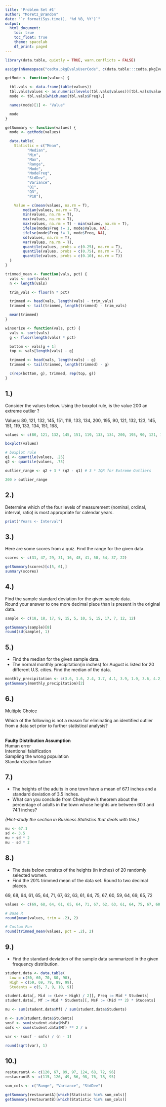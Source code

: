 ```yaml
---
title: 'Problem Set #1'
author: "Moretz_Brandon"
date: "`r format(Sys.time(), '%d %B, %Y')`"
output:
  html_document:
    toc: true
    toc_float: true
    theme: spacelab
    df_print: paged
---
```



```r

library(data.table, quietly = TRUE, warn.conflicts = FALSE)

assignInNamespace("cedta.pkgEvalsUserCode", c(data.table:::cedta.pkgEvalsUserCode, "rtvs"), "data.table")

getMode <- function(values) {

  tbl.vals <- data.frame(table(values))
  tbl.vals$values <- as.numeric(levels(tbl.vals$values))[tbl.vals$values]
  mode <- tbl.vals[which.max(tbl.vals$Freq),]

  names(mode)[1] <- "Value"

  mode
}

getSummary <- function(values) {
  mode <- getMode(values)

  data.table(
    Statistic = c("Mean",
          "Median",
          "Min",
          "Max",
          "Range",
          "Mode",
          "ModeFreq",
          "StdDev",
          "Variance",
          "Q1",
          "Q3",
          "P10"),

    Value = c(mean(values, na.rm = T),
        median(values, na.rm = T),
        min(values, na.rm = T),
        max(values, na.rm = T),
        max(values, na.rm = T) - min(values, na.rm = T),
        ifelse(mode$Freq != 1, mode$Value, NA),
        ifelse(mode$Freq != 1, mode$Freq, NA),
        sd(values, na.rm = T),
        var(values, na.rm = T),
        quantile(values, probs = c(0.25), na.rm = T),
        quantile(values, probs = c(0.75), na.rm = T),
        quantile(values, probs = c(0.10), na.rm = T))
  )
}

trimmed_mean <- function(vals, pct) {
  vals <- sort(vals)
  n <- length(vals)

  trim_vals <- floor(n * pct)

  trimmed <- head(vals, length(vals) - trim_vals)
  trimmed <- tail(trimmed, length(trimmed) - trim_vals)

  mean(trimmed)
}

winsorize <- function(vals, pct) {
  vals <- sort(vals)
  g <- floor(length(vals) * pct)

  bottom <- vals[g + 1]
  top <- vals[length(vals) - g]

  trimmed <- head(vals, length(vals) - g)
  trimmed <- tail(trimmed, length(trimmed) - g)

  c(rep(bottom, g), trimmed, rep(top, g))
}

```

## 1.)

Consider the values below. Using the boxplot rule, is the value 200 an extreme outlier ?

Values: 80, 121, 132, 145, 151, 119, 133, 134, 200, 195, 90, 121, 132, 123, 145, 151, 119, 133, 134, 151, 168,

```r

values <- c(80, 121, 132, 145, 151, 119, 133, 134, 200, 195, 90, 121, 132, 123, 145, 151, 119, 133, 134, 151, 168)

boxplot(values)

# boxplot rule
q1 <- quantile(values, .25)
q2 <- quantile(values, .75)

outlier_range <- q2 + 3 * (q2 - q1) # 3 * IQR for Extreme Outliers

200 > outlier_range

```

## 2.)

Determine which of the four levels of measurement (nominal, ordinal, interval, ratio) is most appropriate for calendar years.

```r

print("Years <- Interval")

```

## 3.)

Here are some scores from a quiz.  Find the range for the given data.

```r

scores <- c(31, 47, 29, 31, 16, 48, 41, 50, 54, 37, 22)

getSummary(scores)[c(5, 6),]
summary(scores)

```


## 4.)

Find the sample standard deviation for the given sample data.  
Round your answer to one more decimal place than is present in the original data.

```r

sample <- c(18, 18, 17, 9, 15, 5, 10, 5, 15, 17, 7, 12, 12)

getSummary(sample)[8]
round(sd(sample), 1)

```

## 5.)

+ Find the median for the given sample data.
+ The normal monthly precipitation(in inches) for August is listed for 20 different U.S. cities. Find the median of the data.

```r

monthly_precipitation <- c(3.6, 1.6, 2.4, 3.7, 4.1, 3.9, 1.0, 3.6, 4.2, 3.4, 3.7, 2.2, 1.5, 4.2, 3.5, 2.7, 0.4, 3.7, 2.0, 3.6)
getSummary(monthly_precipitation)[2]

```

## 6.)

Multiple Choice 

Which of the following is not a reason for eliminating an identified outlier from a data set prior to further statistical analysis?

<br />
__Faulty Distribution Assumption__
<br />
Human error 
<br />
Intentional falsification 
<br />
Sampling the wrong population 
<br />
Standardization failure 

## 7.)

+ The heights of the adults in one town have a mean of 67.1 inches and a standard deviation of 3.5 inches.
+ What can you conclude from Chebyshev's theorem about the percentage of adults in the town whose heights are between 60.1 and 74.1 inches?  

_(Hint-study the section in Business Statistics that deals with this.)_

```r

mu <- 67.1
sd <- 3.5
mu + sd * 2
mu - sd * 2

```


## 8.)

+ The data below consists of the heights (in inches) of 20 randomly selected women. 
+ Find the 20% trimmed mean of the data set.  Round to two decimal places. 

69, 68, 64, 61, 65, 64, 71, 67, 62, 63, 61, 64, 75, 67, 60, 59, 64, 69, 65, 72

```r

values <- c(69, 68, 64, 61, 65, 64, 71, 67, 62, 63, 61, 64, 75, 67, 60, 59, 64, 69, 65, 72)

# Base R
round(mean(values, trim = .2), 2)

# Custom Fun
round(trimmed_mean(values, pct = .2), 2)

```

## 9.)

+ Find the standard deviation of the sample data summarized in the given frequency distribution.

```r

student.data <- data.table(
  Low = c(50, 60, 70, 80, 90),
  High = c(59, 69, 79, 89, 99),
  Students = c(5, 7, 9, 10, 9))

student.data[, Mid := (Low + High) / 2][, Freq := Mid * Students]
student.data[, Mf := Mid * Students][, MsF := (Mid ** 2) * Students]

mu <- sum(student.data$Mf) / sum(student.data$Students)

n <- sum(student.data$Students)
smsf <- sum(student.data$MsF)
smfs <- sum(student.data$Mf) ** 2 / n

var <- (smsf - smfs) / (n - 1)

round(sqrt(var), 1)

```

## 10.)

```r

restaurantA <- c(120, 67, 89, 97, 124, 68, 72, 96)
restaurantB <- c(115, 126, 49, 56, 98, 76, 78, 95)

sum_cols <- c("Range", "Variance", "StdDev")

getSummary(restaurantA)[which(Statistic %in% sum_cols)]
getSummary(restaurantB)[which(Statistic %in% sum_cols)]

```
